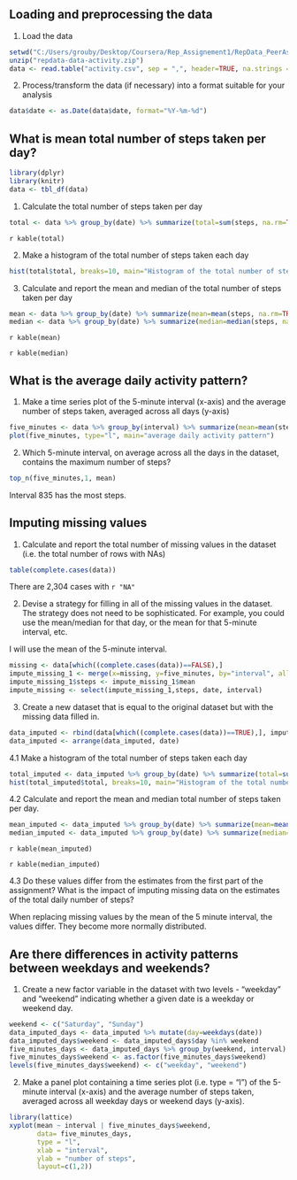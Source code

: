 
## Loading and preprocessing the data
1. Load the data 
```r
setwd("C:/Users/grouby/Desktop/Coursera/Rep_Assignement1/RepData_PeerAssessment1")
unzip("repdata-data-activity.zip")
data <- read.table("activity.csv", sep = ",", header=TRUE, na.strings = "NA")
```
2. Process/transform the data (if necessary) into a format suitable for your analysis
```r
data$date <- as.Date(data$date, format="%Y-%m-%d")
```

## What is mean total number of steps taken per day?
```r
library(dplyr)
library(knitr)
data <- tbl_df(data)
```
1. Calculate the total number of steps taken per day
```r
total <- data %>% group_by(date) %>% summarize(total=sum(steps, na.rm=TRUE))
```
`r kable(total) `

2.  Make a histogram of the total number of steps taken each day
```r
hist(total$total, breaks=10, main="Histogram of the total number of steps taken each day")
```

3. Calculate and report the mean and median of the total number of steps taken per day

```r
mean <- data %>% group_by(date) %>% summarize(mean=mean(steps, na.rm=TRUE))
median <- data %>% group_by(date) %>% summarize(median=median(steps, na.rm=TRUE))
```

`r kable(mean) `

`r kable(median) `


## What is the average daily activity pattern?
1. Make a time series plot of the 5-minute interval (x-axis) and the average number of steps taken, averaged across all days (y-axis)
```r
five_minutes <- data %>% group_by(interval) %>% summarize(mean=mean(steps, na.rm=TRUE))
plot(five_minutes, type="l", main="average daily activity pattern")
```

2. Which 5-minute interval, on average across all the days in the dataset, contains the maximum number of steps?
```r
top_n(five_minutes,1, mean)
```

Interval 835 has the most steps.

## Imputing missing values
1. Calculate and report the total number of missing values in the dataset (i.e. the total number of rows with NAs)
```r
table(complete.cases(data))
```
There are 2,304 cases with `r "NA" `

2. Devise a strategy for filling in all of the missing values in the dataset. The strategy does not need to be sophisticated. For example, you could use the mean/median for that day, or the mean for that 5-minute interval, etc.

I will use the mean of the 5-minute interval.
```r
missing <- data[which((complete.cases(data))==FALSE),]
impute_missing_1 <- merge(x=missing, y=five_minutes, by="interval", all.x=TRUE)
impute_missing_1$steps <- impute_missing_1$mean
impute_missing <- select(impute_missing_1,steps, date, interval)
```

3. Create a new dataset that is equal to the original dataset but with the missing data filled in.

```r
data_imputed <- rbind(data[which((complete.cases(data))==TRUE),], impute_missing)
data_imputed <- arrange(data_imputed, date)
```

4.1 Make a histogram of the total number of steps taken each day 

```r
total_imputed <- data_imputed %>% group_by(date) %>% summarize(total=sum(steps, na.rm=TRUE))
hist(total_imputed$total, breaks=10, main="Histogram of the total number of steps taken each day (missing values imputed)")
```

4.2 Calculate and report the mean and median total number of steps taken per day. 

```r
mean_imputed <- data_imputed %>% group_by(date) %>% summarize(mean=mean(steps, na.rm=TRUE))
median_imputed <- data_imputed %>% group_by(date) %>% summarize(median=median(steps, na.rm=TRUE))
```

`r kable(mean_imputed) `

`r kable(median_imputed) `


4.3 Do these values differ from the estimates from the first part of the assignment? What is the impact of imputing missing data on the estimates of the total daily number of steps?

When replacing missing values by the mean of the 5 minute interval, the values differ. They become more normally distributed.


## Are there differences in activity patterns between weekdays and weekends?

1. Create a new factor variable in the dataset with two levels - "weekday" and "weekend" indicating whether a given date is a weekday or weekend day.

```r
weekend <- c("Saturday", "Sunday")
data_imputed_days <- data_imputed %>% mutate(day=weekdays(date))
data_imputed_days$weekend <- data_imputed_days$day %in% weekend
five_minutes_days <- data_imputed_days %>% group_by(weekend, interval) %>% summarize(mean=mean(steps, na.rm=TRUE))
five_minutes_days$weekend <- as.factor(five_minutes_days$weekend)
levels(five_minutes_days$weekend) <- c("weekday", "weekend")
```

2. Make a panel plot containing a time series plot (i.e. type = "l") of the 5-minute interval (x-axis) and the average number of steps taken, averaged across all weekday days or weekend days (y-axis). 

```r
library(lattice)
xyplot(mean ~ interval | five_minutes_days$weekend, 
       data= five_minutes_days, 
       type = "l",
       xlab = "interval",
       ylab = "number of steps",
       layout=c(1,2))
```